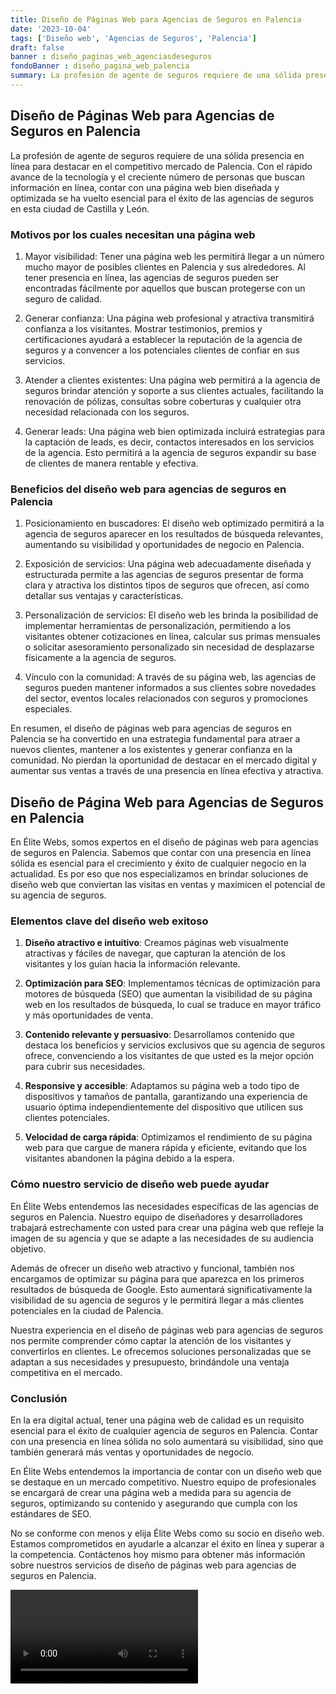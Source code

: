 ```yaml
---
title: Diseño de Páginas Web para Agencias de Seguros en Palencia
date: '2023-10-04'
tags: ['Diseño web', 'Agencias de Seguros', 'Palencia']
draft: false
banner : diseño_paginas_web_agenciasdeseguros
fondoBanner : diseño_pagina_web_palencia
summary: La profesión de agente de seguros requiere de una sólida presencia en línea para destacar en el competitivo mercado de Palencia. Con el rápido avance de la tecnología y el creciente número de personas que buscan información en línea, contar con una página web bien diseñada y optimizada se ha vuelto esencial para el éxito de las agencias de seguros en esta ciudad de Castilla y León.
---
```


## Diseño de Páginas Web para Agencias de Seguros en Palencia

La profesión de agente de seguros requiere de una sólida presencia en línea para destacar en el competitivo mercado de Palencia. Con el rápido avance de la tecnología y el creciente número de personas que buscan información en línea, contar con una página web bien diseñada y optimizada se ha vuelto esencial para el éxito de las agencias de seguros en esta ciudad de Castilla y León.

### Motivos por los cuales necesitan una página web

1. Mayor visibilidad: Tener una página web les permitirá llegar a un número mucho mayor de posibles clientes en Palencia y sus alrededores. Al tener presencia en línea, las agencias de seguros pueden ser encontradas fácilmente por aquellos que buscan protegerse con un seguro de calidad.

2. Generar confianza: Una página web profesional y atractiva transmitirá confianza a los visitantes. Mostrar testimonios, premios y certificaciones ayudará a establecer la reputación de la agencia de seguros y a convencer a los potenciales clientes de confiar en sus servicios.

3. Atender a clientes existentes: Una página web permitirá a la agencia de seguros brindar atención y soporte a sus clientes actuales, facilitando la renovación de pólizas, consultas sobre coberturas y cualquier otra necesidad relacionada con los seguros.

4. Generar leads: Una página web bien optimizada incluirá estrategias para la captación de leads, es decir, contactos interesados en los servicios de la agencia. Esto permitirá a la agencia de seguros expandir su base de clientes de manera rentable y efectiva.

### Beneficios del diseño web para agencias de seguros en Palencia

1. Posicionamiento en buscadores: El diseño web optimizado permitirá a la agencia de seguros aparecer en los resultados de búsqueda relevantes, aumentando su visibilidad y oportunidades de negocio en Palencia.

2. Exposición de servicios: Una página web adecuadamente diseñada y estructurada permite a las agencias de seguros presentar de forma clara y atractiva los distintos tipos de seguros que ofrecen, así como detallar sus ventajas y características.

3. Personalización de servicios: El diseño web les brinda la posibilidad de implementar herramientas de personalización, permitiendo a los visitantes obtener cotizaciones en línea, calcular sus primas mensuales o solicitar asesoramiento personalizado sin necesidad de desplazarse físicamente a la agencia de seguros.

4. Vínculo con la comunidad: A través de su página web, las agencias de seguros pueden mantener informados a sus clientes sobre novedades del sector, eventos locales relacionados con seguros y promociones especiales.

En resumen, el diseño de páginas web para agencias de seguros en Palencia se ha convertido en una estrategia fundamental para atraer a nuevos clientes, mantener a los existentes y generar confianza en la comunidad. No pierdan la oportunidad de destacar en el mercado digital y aumentar sus ventas a través de una presencia en línea efectiva y atractiva.

<GifSeo />

<Cta />

## Diseño de Página Web para Agencias de Seguros en Palencia

En Élite Webs, somos expertos en el diseño de páginas web para agencias de seguros en Palencia. Sabemos que contar con una presencia en línea sólida es esencial para el crecimiento y éxito de cualquier negocio en la actualidad. Es por eso que nos especializamos en brindar soluciones de diseño web que conviertan las visitas en ventas y maximicen el potencial de su agencia de seguros.

### Elementos clave del diseño web exitoso

1. **Diseño atractivo e intuitivo**: Creamos páginas web visualmente atractivas y fáciles de navegar, que capturan la atención de los visitantes y los guían hacia la información relevante.

2. **Optimización para SEO**: Implementamos técnicas de optimización para motores de búsqueda (SEO) que aumentan la visibilidad de su página web en los resultados de búsqueda, lo cual se traduce en mayor tráfico y más oportunidades de venta.

3. **Contenido relevante y persuasivo**: Desarrollamos contenido que destaca los beneficios y servicios exclusivos que su agencia de seguros ofrece, convenciendo a los visitantes de que usted es la mejor opción para cubrir sus necesidades.

4. **Responsive y accesible**: Adaptamos su página web a todo tipo de dispositivos y tamaños de pantalla, garantizando una experiencia de usuario óptima independientemente del dispositivo que utilicen sus clientes potenciales.

5. **Velocidad de carga rápida**: Optimizamos el rendimiento de su página web para que cargue de manera rápida y eficiente, evitando que los visitantes abandonen la página debido a la espera.

### Cómo nuestro servicio de diseño web puede ayudar

En Élite Webs entendemos las necesidades específicas de las agencias de seguros en Palencia. Nuestro equipo de diseñadores y desarrolladores trabajará estrechamente con usted para crear una página web que refleje la imagen de su agencia y que se adapte a las necesidades de su audiencia objetivo.

Además de ofrecer un diseño web atractivo y funcional, también nos encargamos de optimizar su página para que aparezca en los primeros resultados de búsqueda de Google. Esto aumentará significativamente la visibilidad de su agencia de seguros y le permitirá llegar a más clientes potenciales en la ciudad de Palencia.

Nuestra experiencia en el diseño de páginas web para agencias de seguros nos permite comprender cómo captar la atención de los visitantes y convertirlos en clientes. Le ofrecemos soluciones personalizadas que se adaptan a sus necesidades y presupuesto, brindándole una ventaja competitiva en el mercado.

### Conclusión

En la era digital actual, tener una página web de calidad es un requisito esencial para el éxito de cualquier agencia de seguros en Palencia. Contar con una presencia en línea sólida no solo aumentará su visibilidad, sino que también generará más ventas y oportunidades de negocio.

En Élite Webs entendemos la importancia de contar con un diseño web que se destaque en un mercado competitivo. Nuestro equipo de profesionales se encargará de crear una página web a medida para su agencia de seguros, optimizando su contenido y asegurando que cumpla con los estándares de SEO.

No se conforme con menos y elija Élite Webs como su socio en diseño web. Estamos comprometidos en ayudarle a alcanzar el éxito en línea y superar a la competencia. Contáctenos hoy mismo para obtener más información sobre nuestros servicios de diseño de páginas web para agencias de seguros en Palencia.

<Video />

<CtaBot job='Agencias de Seguros' city='Palencia'/>

<Gmaps query='Palencia+españa+maps' />
